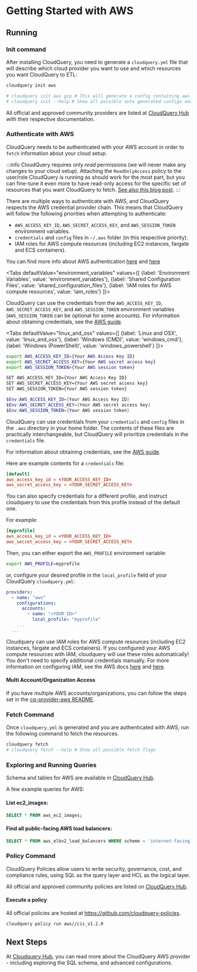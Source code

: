 
# Getting Started with AWS

<DownloadSection />

## Running

### Init command

After installing CloudQuery, you need to generate a `cloudquery.yml` file that will describe which cloud provider you want to use and which resources you want CloudQuery to ETL:

```bash
cloudquery init aws

# cloudquery init aws gcp # This will generate a config containing aws and gcp providers
# cloudquery init --help # Show all possible auto generated configs and flags
```

All official and approved community providers are listed at [CloudQuery Hub](https://hub.cloudquery.io) with their respective documentation.

<SpawnSection />

### Authenticate with AWS

CloudQuery needs to be authenticated with your AWS account in order to `fetch` information about your cloud setup.

:::info
CloudQuery requires only *read* permissions (we will never make any changes to your cloud setup). 
Attaching the `ReadOnlyAccess` policy to the user/role CloudQuery is running as should work for the most part, 
but you can fine-tune it even more to have read-only access for the specific set of resources that you want 
CloudQuery to fetch. 
[See also this blog post](https://alestic.com/2015/10/aws-iam-readonly-too-permissive/).
:::

There are multiple ways to authenticate with AWS, and CloudQuery respects the AWS credential provider chain.
This means that CloudQuery will follow the following priorities when attempting to authenticate:
- `AWS_ACCESS_KEY_ID`, `AWS_SECRET_ACCESS_KEY`, and `AWS_SESSION_TOKEN` environment variables.
- `credentials` and `config` files in `~/.aws` folder (in this respective priority).
- IAM roles for AWS compute resources (including EC2 instances, fargate and ECS containers).

You can find more info about AWS authentication 
[here](https://aws.github.io/aws-sdk-go-v2/docs/configuring-sdk/#specifying-credentials) and [here](https://docs.aws.amazon.com/sdkref/latest/guide/creds-config-files.html)

<Tabs
  defaultValue="environment_variables"
  values={[
    {label: 'Environment Variables', value: 'environment_variables'},
    {label: 'Shared Configuration Files', value: 'shared_configuration_files'},
    {label: 'IAM roles for AWS compute resources', value: 'iam_roles'}
  ]}>

<TabItem value='environment_variables'>

CloudQuery can use the credentials from the `AWS_ACCESS_KEY_ID`, `AWS_SECRET_ACCESS_KEY`, and
`AWS_SESSION_TOKEN` environment variables (`AWS_SESSION_TOKEN` can be optional for some accounts). For information about obtaining credentials, see the 
[AWS guide](https://aws.github.io/aws-sdk-go-v2/docs/getting-started/#get-your-aws-access-keys). 

<Tabs
  defaultValue="linux_and_osx"
  values={[
    {label: 'Linux and OSX', value: 'linux_and_osx'},
    {label: 'Windows (CMD)', value: 'windows_cmd'},
    {label: 'Windows (PowerShell)', value: 'windows_powershell'}
  ]}>

<TabItem value='linux_and_osx'>

```bash
export AWS_ACCESS_KEY_ID={Your AWS Access Key ID}
export AWS_SECRET_ACCESS_KEY={Your AWS secret access key}
export AWS_SESSION_TOKEN={Your AWS session token}
```

</TabItem>

<TabItem value='windows_cmd'>

```bash
SET AWS_ACCESS_KEY_ID={Your AWS Access Key ID}
SET AWS_SECRET_ACCESS_KEY={Your AWS secret access key}
SET AWS_SESSION_TOKEN={Your AWS session token}
```

</TabItem>

<TabItem value='windows_powershell'>

```powershell
$Env:AWS_ACCESS_KEY_ID={Your AWS Access Key ID}
$Env:AWS_SECRET_ACCESS_KEY={Your AWS secret access key}
$Env:AWS_SESSION_TOKEN={Your AWS session token}
```

</TabItem>

</Tabs>

</TabItem>

<TabItem value='shared_configuration_files'>

CloudQuery can use credentials from your `credentials` and `config` files in the `.aws` directory in your home folder. 
The contents of these files are practically interchangeable, but CloudQuery will prioritize credentials in the `credentials` file.

For information about obtaining credentials, see the 
[AWS guide](https://aws.github.io/aws-sdk-go-v2/docs/getting-started/#get-your-aws-access-keys). 

Here are example contents for a `credentials` file:

```toml title="~/.aws/credentials"
[default]
aws_access_key_id = <YOUR_ACCESS_KEY_ID>
aws_secret_access_key = <YOUR_SECRET_ACCESS_KEY>
```

You can also specify credentials for a different profile, and instruct cloudquery to use the credentials from this profile instead of the default one.

For example:

```toml title="~/.aws/credentials"
[myprofile]
aws_access_key_id = <YOUR_ACCESS_KEY_ID>
aws_secret_access_key = <YOUR_SECRET_ACCESS_KEY>
```

Then, you can either export the `AWS_PROFILE` environment variable:

```bash
export AWS_PROFILE=myprofile
```

or, configure your desired profile in the `local_profile` field of your CloudQuery `cloudquery.yml`:

```yml title="cloudquery.yml"
providers:
  - name: "aws"
    configurations:
      accounts:
        - name: "<YOUR_ID>"
          local_profile: "myprofile"
    ...
  ...
```

</TabItem>

<TabItem value='iam_roles'>

Cloudquery can use IAM roles for AWS compute resources (including EC2 instances, fargate and ECS containers).
If you configured your AWS compute resources with IAM, cloudquery will use these roles automatically! You don't need to specify additional 
credentials manually. For more information on configuring IAM, see the AWS docs [here](https://docs.aws.amazon.com/AWSEC2/latest/UserGuide/iam-roles-for-amazon-ec2.html) and [here](https://docs.aws.amazon.com/AmazonECS/latest/developerguide/task-iam-roles.html).

</TabItem>

</Tabs>

#### Multi Account/Organization Access
 
If you have multiple AWS accounts/organizations, you can follow the steps set in the [cq-provider-aws README](https://hub.cloudquery.io/providers/cloudquery/aws/latest#multi-account-configuration-aws-organizations).

### Fetch Command

Once `cloudquery.yml` is generated and you are authenticated with AWS, run the following command to fetch the resources.

```bash
cloudquery fetch
# cloudquery fetch --help # Show all possible fetch flags
```

### Exploring and Running Queries

<ExploreSection/>

Schema and tables for AWS are available in [CloudQuery Hub](https://hub.cloudquery.io/providers/cloudquery/aws/latest/schema).

A few example queries for AWS:

#### List ec2\_images:

```sql
SELECT * FROM aws_ec2_images;
```

#### Find all public-facing AWS load balancers:

```sql
SELECT * FROM aws_elbv2_load_balancers WHERE scheme = 'internet-facing';
```

### Policy Command

CloudQuery Policies allow users to write security, governance, cost, and compliance rules, 
using SQL as the query layer and HCL as the logical layer.

All official and approved community policies are listed on [CloudQuery Hub](https://hub.cloudquery.io/policies/cloudquery/aws/latest).

#### Execute a policy

All official policies are hosted at https://github.com/cloudquery-policies.

```bash
cloudquery policy run aws//cis_v1.2.0
```

## Next Steps

At [Cloudquery Hub](https://hub.cloudquery.io/providers/cloudquery/aws/latest), you can read more about the CloudQuery AWS provider - including exploring the SQL schema, and advanced configurations.